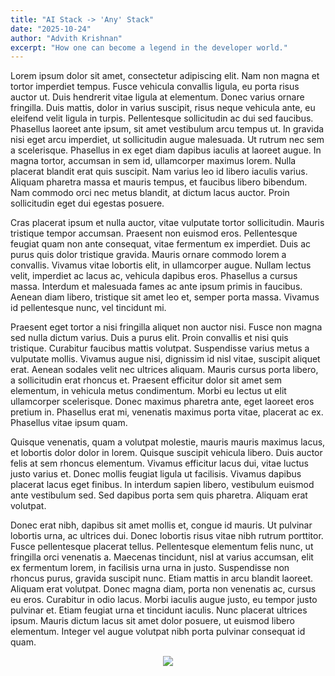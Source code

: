 ```yaml
---
title: "AI Stack -> 'Any' Stack" 
date: "2025-10-24"
author: "Advith Krishnan"
excerpt: "How one can become a legend in the developer world."
---
```


Lorem ipsum dolor sit amet, consectetur adipiscing elit. Nam non magna et tortor imperdiet tempus. Fusce vehicula convallis ligula, eu porta risus auctor ut. Duis hendrerit vitae ligula at elementum. Donec varius ornare fringilla. Duis mattis, dolor in varius suscipit, risus neque vehicula ante, eu eleifend velit ligula in turpis. Pellentesque sollicitudin ac dui sed faucibus. Phasellus laoreet ante ipsum, sit amet vestibulum arcu tempus ut. In gravida nisi eget arcu imperdiet, ut sollicitudin augue malesuada. Ut rutrum nec sem a scelerisque. Phasellus in ex eget diam dapibus iaculis at laoreet augue. In magna tortor, accumsan in sem id, ullamcorper maximus lorem. Nulla placerat blandit erat quis suscipit. Nam varius leo id libero iaculis varius. Aliquam pharetra massa et mauris tempus, et faucibus libero bibendum. Nam commodo orci nec metus blandit, at dictum lacus auctor. Proin sollicitudin eget dui egestas posuere.

Cras placerat ipsum et nulla auctor, vitae vulputate tortor sollicitudin. Mauris tristique tempor accumsan. Praesent non euismod eros. Pellentesque feugiat quam non ante consequat, vitae fermentum ex imperdiet. Duis ac purus quis dolor tristique gravida. Mauris ornare commodo lorem a convallis. Vivamus vitae lobortis elit, in ullamcorper augue. Nullam lectus velit, imperdiet ac lacus ac, vehicula dapibus eros. Phasellus a cursus massa. Interdum et malesuada fames ac ante ipsum primis in faucibus. Aenean diam libero, tristique sit amet leo et, semper porta massa. Vivamus id pellentesque nunc, vel tincidunt mi.

Praesent eget tortor a nisi fringilla aliquet non auctor nisi. Fusce non magna sed nulla dictum varius. Duis a purus elit. Proin convallis et nisi quis tristique. Curabitur faucibus mattis volutpat. Suspendisse varius metus a vulputate mollis. Vivamus augue nisi, dignissim id nisl vitae, suscipit aliquet erat. Aenean sodales velit nec ultrices aliquam. Mauris cursus porta libero, a sollicitudin erat rhoncus et. Praesent efficitur dolor sit amet sem elementum, in vehicula metus condimentum. Morbi eu lectus ut elit ullamcorper scelerisque. Donec maximus pharetra ante, eget laoreet eros pretium in. Phasellus erat mi, venenatis maximus porta vitae, placerat ac ex. Phasellus vitae ipsum quam.

Quisque venenatis, quam a volutpat molestie, mauris mauris maximus lacus, et lobortis dolor dolor in lorem. Quisque suscipit vehicula libero. Duis auctor felis at sem rhoncus elementum. Vivamus efficitur lacus dui, vitae luctus justo varius et. Donec mollis feugiat ligula ut facilisis. Vivamus dapibus placerat lacus eget finibus. In interdum sapien libero, vestibulum euismod ante vestibulum sed. Sed dapibus porta sem quis pharetra. Aliquam erat volutpat.

Donec erat nibh, dapibus sit amet mollis et, congue id mauris. Ut pulvinar lobortis urna, ac ultrices dui. Donec lobortis risus vitae nibh rutrum porttitor. Fusce pellentesque placerat tellus. Pellentesque elementum felis nunc, ut fringilla orci venenatis a. Maecenas tincidunt, nisl at varius accumsan, elit ex fermentum lorem, in facilisis urna urna in justo. Suspendisse non rhoncus purus, gravida suscipit nunc. Etiam mattis in arcu blandit laoreet. Aliquam erat volutpat. Donec magna diam, porta non venenatis ac, cursus eu eros. Curabitur in odio lacus. Morbi iaculis augue justo, eu tempor justo pulvinar et. Etiam feugiat urna et tincidunt iaculis. Nunc placerat ultrices ipsum. Mauris dictum lacus sit amet dolor posuere, ut euismod libero elementum. Integer vel augue volutpat nibh porta pulvinar consequat id quam.

<p align="center">
  <img src="https://picsum.photos/id/237/400" />
</p>
